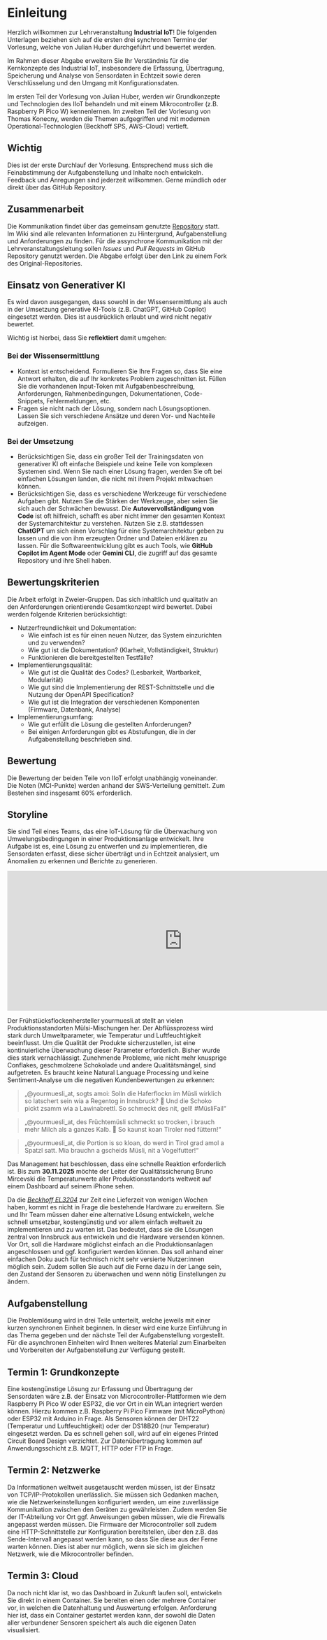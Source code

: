 # Einleitung

Herzlich willkommen zur Lehrveranstaltung __Industrial IoT__! Die folgenden Unterlagen beziehen sich auf die ersten drei synchronen Termine der Vorlesung, welche von Julian Huber durchgeführt und bewertet werden.

Im Rahmen dieser Abgabe erweitern Sie Ihr Verständnis für die Kernkonzepte des Industrial IoT, insbesondere die Erfassung, Übertragung, Speicherung und Analyse von Sensordaten in Echtzeit sowie deren Verschlüsselung und den Umgang mit Konfigurationsdaten.

Im ersten Teil der Vorlesung von Julian Huber, werden wir Grundkonzepte und Technologien des IIoT behandeln und mit einem Mikrocontroller (z.B. Raspberry Pi Pico W) kennenlernen. Im zweiten Teil der Vorlesung von Thomas Konecny, werden die Themen aufgegriffen und mit modernen Operational-Technologien (Beckhoff SPS, AWS-Cloud) vertieft.

::: {.callout-warning}
## Wichtig
Dies ist der erste Durchlauf der Vorlesung. Entsprechend muss sich die Feinabstimmung der Aufgabenstellung und Inhalte noch entwickeln. Feedback und Anregungen sind jederzeit willkommen. Gerne mündlich oder direkt über das GitHub Repository.
:::

## Zusammenarbeit
Die Kommunikation findet über das gemeinsam genutzte [Repository](https://github.com/jhumci/MECH-M-3-IIoT) statt. Im Wiki sind alle relevanten Informationen zu Hintergrund, Aufgabenstellung und Anforderungen zu finden.
Für die assynchrone Kommunikation mit der Lehrveranstaltungsleitung sollen *Issues* und *Pull Requests* im GitHub Repository genutzt werden. Die Abgabe erfolgt über den Link zu einem Fork des Original-Repositories.

## Einsatz von Generativer KI
Es wird davon ausgegangen, dass sowohl in der Wissensermittlung als auch in der Umsetzung generative KI-Tools (z.B. ChatGPT, GitHub Copilot) eingesetzt werden. Dies ist ausdrücklich erlaubt und wird nicht negativ bewertet.

Wichtig ist hierbei, dass Sie **reflektiert** damit umgehen:

### Bei der Wissensermittlung

- Kontext ist entscheidend. Formulieren Sie Ihre Fragen so, dass Sie eine Antwort erhalten, die auf Ihr konkretes Problem zugeschnitten ist. Füllen Sie die vorhandenen Input-Token mit Aufgabenbeschreibung, Anforderungen, Rahmenbedingungen, Dokumentationen, Code-Snippets, Fehlermeldungen, etc.
- Fragen sie nicht nach der Lösung, sondern nach Lösungsoptionen. Lassen Sie sich verschiedene Ansätze und deren Vor- und Nachteile aufzeigen.

### Bei der Umsetzung

- Berücksichtigen Sie, dass ein großer Teil der Trainingsdaten von generativer KI oft einfache Beispiele und keine Teile von komplexen Systemen sind. Wenn Sie nach einer Lösung fragen, werden Sie oft bei einfachen Lösungen landen, die nicht mit ihrem Projekt mitwachsen können.
- Berücksichtigen Sie, dass es verschiedene Werkzeuge für verschiedene Aufgaben gibt. Nutzen Sie die Stärken der Werkzeuge, aber seien Sie sich auch der Schwächen bewusst. Die **Autovervollständigung von Code** ist oft hilfreich, schafft es aber nicht immer den gesamten Kontext der Systemarchitektur zu verstehen. Nutzen Sie z.B. stattdessen **ChatGPT** um sich einen Vorschlag für eine Systemarchitektur geben zu lassen und die von ihm erzeugten Ordner und Dateien erklären zu lassen. Für die Softwareentwicklung gibt es auch Tools, wie **GitHub Copilot im Agent Mode** oder **Gemini CLI**, die zugriff auf das gesamte Repository und ihre Shell haben.


## Bewertungskriterien

Die Arbeit erfolgt in Zweier-Gruppen. Das sich inhaltlich und qualitativ an den Anforderungen orientierende Gesamtkonzept wird bewertet. Dabei werden folgende Kriterien berücksichtigt:

- Nutzerfreundlichkeit und Dokumentation:
    - Wie einfach ist es für einen neuen Nutzer, das System einzurichten und zu verwenden?
    - Wie gut ist die Dokumentation? (Klarheit, Vollständigkeit, Struktur)
    - Funktionieren die bereitgestellten Testfälle?
- Implementierungsqualität:
    - Wie gut ist die Qualität des Codes? (Lesbarkeit, Wartbarkeit, Modularität)
    - Wie gut sind die Implementierung der REST-Schnittstelle und die Nutzung der OpenAPI Specification?
    - Wie gut ist die Integration der verschiedenen Komponenten (Firmware, Datenbank, Analyse)
- Implementierungsumfang:
    - Wie gut erfüllt die Lösung die gestellten Anforderungen?
    - Bei einigen Anforderungen gibt es Abstufungen, die in der Aufgabenstellung beschrieben sind. 

::: {.callout-important}
## Bewertung
Die Bewertung der beiden Teile von IIoT erfolgt unabhängig voneinander. Die Noten (MCI-Punkte) werden anhand der SWS-Verteilung gemittelt. Zum Bestehen sind insgesamt 60% erforderlich.
:::


## Storyline
Sie sind Teil eines Teams, das eine IoT-Lösung für die Überwachung von Umwelungsbedingungen in einer Produktionsanlage entwickelt. Ihre Aufgabe ist es, eine Lösung zu entwerfen und zu implementieren, die Sensordaten erfasst, diese sicher überträgt und in Echtzeit analysiert, um Anomalien zu erkennen und Berichte zu generieren.

<iframe width="800" height="320" src="https://www.youtube.com/embed/e9Jyv7h8mo0" title="MCI | Teaching Factory | Side by side" frameborder="0" allow="accelerometer; autoplay; clipboard-write; encrypted-media; gyroscope; picture-in-picture; web-share" referrerpolicy="strict-origin-when-cross-origin" allowfullscreen></iframe>

Der Frühstücksflockenhersteller yourmuesli.at stellt an vielen Produktionsstandorten Mülsi-Mischungen her. Der Abflüssprozess wird stark durch Umweltparameter, wie Temperatur und Luftfeuchtigkeit beeinflusst. Um die Qualität der Produkte sicherzustellen, ist eine kontinuierliche Überwachung dieser Parameter erforderlich. Bisher wurde dies stark vernachlässigt. Zunehmende Probleme, wie nicht mehr knusprige Conflakes, geschmolzene Schokolade und andere Qualitätsmängel, sind aufgetreten. Es braucht keine Natural Language Processing und keine Sentiment-Analyse um die negativen Kundenbewertungen zu erkennen:

> „@yourmuesli_at, sogts amoi: Solln die Haferflockn im Müsli wirklich so latschert sein wia a Regentog in Innsbruck? 🤨 Und die Schoko pickt zsamm wia a Lawinabrettl. So schmeckt des nit, gell! #MüsliFail“

> „@yourmuesli_at, des Früchtemüsli schmeckt so trocken, i brauch mehr Milch als a ganzes Kalb. 🐄 So kaunst koan Tiroler ned füttern!“

> „@yourmuesli_at, die Portion is so kloan, do werd in Tirol grad amol a Spatzl satt. Mia brauchn a gscheids Müsli, nit a Vogelfutter!“

Das Management hat beschlossen, dass eine schnelle Reaktion erforderlich ist. Bis zum __30.11.2025__ möchte der Leiter der Qualitätssicherung Bruno Mircevski die Temperaturwerte aller Produktionsstandorts weltweit auf einem Dashboard auf seinem iPhone sehen.

Da die [_Beckhoff EL3204_](https://www.beckhoff.com/de-at/produkte/i-o/ethercat-klemmen/el3xxx-analog-eingang/el3204.html) zur Zeit eine Lieferzeit von wenigen Wochen haben, kommt es nicht in Frage die bestehende Hardware zu erweitern. Sie und Ihr Team müssen daher eine alternative Lösung entwickeln, welche schnell umsetzbar, kostengünstig und vor allem einfach weltweit zu implementieren und zu warten ist. Das bedeutet, dass sie die Lösungen zentral von Innsbruck aus entwickeln und die Hardware versenden können. Vor Ort, soll die Hardware möglichst einfach an die Produktionsanlagen angeschlossen und ggf. konfiguriert werden können. Das soll anhand einer einfachen Doku auch für technisch nicht sehr versierte Nutzer:innen möglich sein. Zudem sollen Sie auch auf die Ferne dazu in der Lange sein, den Zustand der Sensoren zu überwachen und wenn nötig Einstellungen zu ändern.

::: {.callout collapse="true"}
# Aufgabenstellung
Die Problemlösung wird in drei Teile unterteilt, welche jeweils mit einer kurzen synchronen Einheit beginnen. In dieser wird eine kurze Einführung in das Thema gegeben und der nächste Teil der Aufgabenstellung vorgestellt. Für die asynchronen Einheiten wird Ihnen weiteres Material zum Einarbeiten und Vorbereiten der Aufgabenstellung zur Verfügung gestellt.

## Termin 1: Grundkonzepte
Eine kostengünstige Lösung zur Erfassung und Übertragung der Sensordaten wäre z.B. der Einsatz von Microcontroller-Plattformen wie dem Raspberry Pi Pico W oder ESP32, die vor Ort in ein WLan integriert werden können. Hierzu kommen z.B. Raspberry Pi Pico Firmware (mit MicroPython) oder ESP32 mit Arduino in Frage. Als Sensoren können der DHT22 (Temperatur und Luftfeuchtigkeit) oder der DS18B20 (nur Temperatur) eingesetzt werden. Da es schnell gehen soll, wird auf ein eigenes Printed Circuit Board Design verzichtet. Zur Datenübertragung kommen auf Anwendungsschicht z.B. MQTT, HTTP oder FTP in Frage.

## Termin 2: Netzwerke
Da Informationen weltweit ausgetauscht werden müssen, ist der Einsatz von TCP/IP-Protokollen unerlässlich. Sie müssen sich Gedanken machen, wie die Netzwerkeinstellungen konfiguriert werden, um eine zuverlässige Kommunikation zwischen den Geräten zu gewährleisten. Zudem werden Sie der IT-Abteilung vor Ort ggf. Anweisungen geben müssen, wie die Firewalls angepasst werden müssen.
Die Firmware der Microcontroller soll zudem eine HTTP-Schnittstelle zur Konfiguration bereitstellen, über den z.B. das Sende-Intervall angepasst werden kann, so dass Sie diese aus der Ferne warten können. Dies ist aber nur möglich, wenn sie sich im gleichen Netzwerk, wie die Mikrocontroller befinden.

## Termin 3: Cloud
Da noch nicht klar ist, wo das Dashboard in Zukunft laufen soll, entwickeln Sie direkt in einem Container. Sie bereiten einen oder mehrere Container vor, in welchen die Datenhaltung und Auswertung erfolgen. Anforderung hier ist, dass ein Container gestartet werden kann, der sowohl die Daten aller verbundener Sensoren speichert als auch die eigenen Daten visualisiert.
:::

